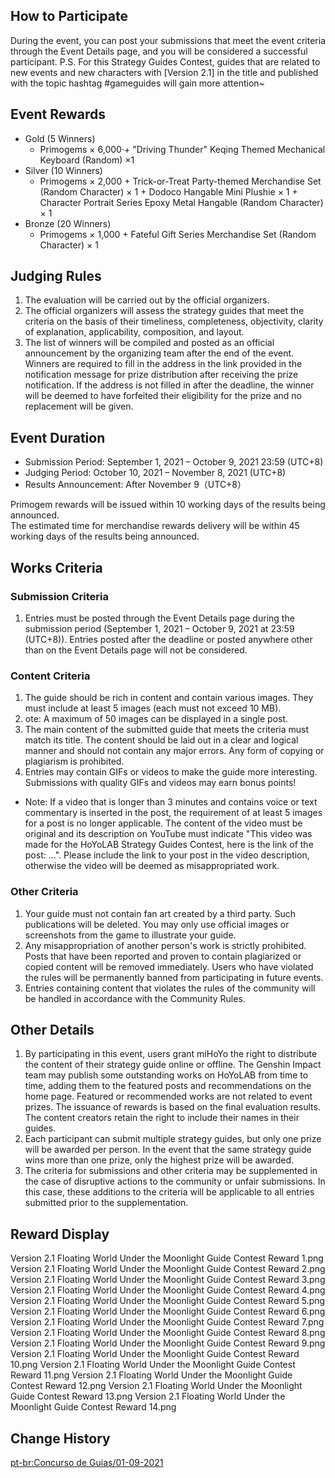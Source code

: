 {{Event
|name              = Version 2.1 "Floating World Under the Moonlight" Guide Contest
|image             = Version 2.1 Floating World Under the Moonlight Guide Contest.png
|type              = Web
|group             = Submission
|time_known        = yes
|time_start        = 2021-09-01 00:00:00
|time_start_offset = GMT+8
|time_end          = 2021-10-09 23:59:00
|time_end_offset   = GMT+8
|link              = https://www.hoyolab.com/contribution/52
}}
==How to Participate==
During the event, you can post your submissions that meet the event criteria through the Event Details page, and you will be considered a successful participant.
P.S. For this Strategy Guides Contest, guides that are related to new events and new characters with [Version 2.1] in the title and published with the topic hashtag #gameguides will gain more attention~

==Event Rewards==
* Gold (5 Winners)
** Primogems × 6,000·+ "Driving Thunder" Keqing Themed Mechanical Keyboard (Random) ×1
* Silver (10 Winners)
** Primogems × 2,000 + Trick-or-Treat Party-themed Merchandise Set (Random Character) × 1 + Dodoco Hangable Mini Plushie × 1 + Character Portrait Series Epoxy Metal Hangable (Random Character) × 1
* Bronze (20 Winners)
** Primogems × 1,000 + Fateful Gift Series Merchandise Set (Random Character) × 1

==Judging Rules==
# The evaluation will be carried out by the official organizers.
# The official organizers will assess the strategy guides that meet the criteria on the basis of their timeliness, completeness, objectivity, clarity of explanation, applicability, composition, and layout.
# The list of winners will be compiled and posted as an official announcement by the organizing team after the end of the event. Winners are required to fill in the address in the link provided in the notification message for prize distribution after receiving the prize notification. If the address is not filled in after the deadline, the winner will be deemed to have forfeited their eligibility for the prize and no replacement will be given.

==Event Duration==
* Submission Period: September 1, 2021 – October 9, 2021 23:59 (UTC+8)
* Judging Period: October 10, 2021 – November 8, 2021 (UTC+8)
* Results Announcement: After November 9（UTC+8）
Primogem rewards will be issued within 10 working days of the results being announced.<br>The estimated time for merchandise rewards delivery will be within 45 working days of the results being announced.

==Works Criteria==
===Submission Criteria===
# Entries must be posted through the Event Details page during the submission period (September 1, 2021 – October 9, 2021 at 23:59 (UTC+8)). Entries posted after the deadline or posted anywhere other than on the Event Details page will not be considered.

===Content Criteria===
# The guide should be rich in content and contain various images. They must include at least 5 images (each must not exceed 10 MB).
#ote: A maximum of 50 images can be displayed in a single post.
# The main content of the submitted guide that meets the criteria must match its title. The content should be laid out in a clear and logical manner and should not contain any major errors. Any form of copying or plagiarism is prohibited.
# Entries may contain GIFs or videos to make the guide more interesting. Submissions with quality GIFs and videos may earn bonus points!
* Note: If a video that is longer than 3 minutes and contains voice or text commentary is inserted in the post, the requirement of at least 5 images for a post is no longer applicable. The content of the video must be original and its description on YouTube must indicate "This video was made for the HoYoLAB Strategy Guides Contest, here is the link of the post: ...". Please include the link to your post in the video description, otherwise the video will be deemed as misappropriated work.

===Other Criteria===
# Your guide must not contain fan art created by a third party. Such publications will be deleted. You may only use official images or screenshots from the game to illustrate your guide.
# Any misappropriation of another person's work is strictly prohibited. Posts that have been reported and proven to contain plagiarized or copied content will be removed immediately. Users who have violated the rules will be permanently banned from participating in future events.
# Entries containing content that violates the rules of the community will be handled in accordance with the Community Rules.

==Other Details==
# By participating in this event, users grant miHoYo the right to distribute the content of their strategy guide online or offline. The Genshin Impact team may publish some outstanding works on HoYoLAB from time to time, adding them to the featured posts and recommendations on the home page. Featured or recommended works are not related to event prizes. The issuance of rewards is based on the final evaluation results. The content creators retain the right to include their names in their guides.
# Each participant can submit multiple strategy guides, but only one prize will be awarded per person. In the event that the same strategy guide wins more than one prize, only the highest prize will be awarded.
# The criteria for submissions and other criteria may be supplemented in the case of disruptive actions to the community or unfair submissions. In this case, these additions to the criteria will be applicable to all entries submitted prior to the supplementation.

==Reward Display==
<gallery>
Version 2.1 Floating World Under the Moonlight Guide Contest Reward 1.png
Version 2.1 Floating World Under the Moonlight Guide Contest Reward 2.png
Version 2.1 Floating World Under the Moonlight Guide Contest Reward 3.png
Version 2.1 Floating World Under the Moonlight Guide Contest Reward 4.png
Version 2.1 Floating World Under the Moonlight Guide Contest Reward 5.png
Version 2.1 Floating World Under the Moonlight Guide Contest Reward 6.png
Version 2.1 Floating World Under the Moonlight Guide Contest Reward 7.png
Version 2.1 Floating World Under the Moonlight Guide Contest Reward 8.png
Version 2.1 Floating World Under the Moonlight Guide Contest Reward 9.png
Version 2.1 Floating World Under the Moonlight Guide Contest Reward 10.png
Version 2.1 Floating World Under the Moonlight Guide Contest Reward 11.png
Version 2.1 Floating World Under the Moonlight Guide Contest Reward 12.png
Version 2.1 Floating World Under the Moonlight Guide Contest Reward 13.png
Version 2.1 Floating World Under the Moonlight Guide Contest Reward 14.png
</gallery>

==Change History==
{{Change History|2.1}}

[[pt-br:Concurso de Guias/01-09-2021]]